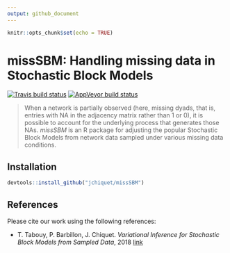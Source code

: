 ```yaml
---
output: github_document
---
```


```r
knitr::opts_chunk$set(echo = TRUE)
```

# missSBM: Handling missing data in Stochastic Block Models

[![Travis build status](https://travis-ci.org/jchiquet/missSBM.svg?branch=master)](https://travis-ci.org/jchiquet/missSBM)
[![AppVeyor build status](https://ci.appveyor.com/api/projects/status/github/jchiquet/missSBM?branch=master&svg=true)](https://ci.appveyor.com/project/jchiquet/missSBM)

> When a network is partially observed (here, missing dyads, that is, entries with NA in the adjacency matrix rather than 1 or 0), it is possible to account for the underlying process that generates those NAs. *missSBM* is an R package for adjusting the popular Stochastic Block Models from network data  sampled under various missing data conditions.

## Installation

```r
devtools::install_github("jchiquet/missSBM")
```

## References

Please cite our work using the following references:

- T. Tabouy, P. Barbillon, J. Chiquet. _Variational Inference for Stochastic Block Models from Sampled Data_, 2018 [link](https://arxiv.org/abs/1707.04141)
